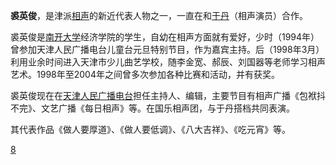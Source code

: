 {{unreferenced|time=2010-04-06T15:05:30+00:00}}
{{Notability Unreferenced |time=2010-05-04T21:16:31+00:00 }}
'''裘英俊'''，是津派[[相声|相声]]的新近代表人物之一，一直在和[[于丹|于丹]]（相声演员）合作。

裘英俊是[[南开大学|南开大学]]经济学院的学生，自幼在相声方面就有爱好，少时（1994年）曾参加天津人民广播电台儿童台元旦特别节目，作为嘉宾主持。后（1998年3月）利用业余时间进入天津市少儿曲艺学校，随李金宽、郝辰、刘国器等老师学习相声艺术。1998年至2004年之间曾多次参加各种比赛和活动，并有获奖。

裘英俊现在在[[天津人民广播电台|天津人民广播电台]]担任主持人、编辑，主要节目有相声广播《包袱抖不完》、文艺广播《每日相声》等。在国乐相声团，与于丹搭档共同表演。

其代表作品《做人要厚道》、《做人要低调》、《八大吉祥》、《吃元宵》等。
{{演员小作品}}

[[Category:相声演员|8]]